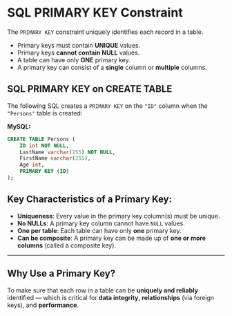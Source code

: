 # SQL PRIMARY KEY Constraint

The `PRIMARY KEY` constraint uniquely identifies each record in a table.

- Primary keys must contain **UNIQUE** values.
- Primary keys **cannot contain NULL** values.
- A table can have only **ONE** primary key.
- A primary key can consist of a **single** column or **multiple** columns.

## SQL PRIMARY KEY on CREATE TABLE

The following SQL creates a `PRIMARY KEY` on the `"ID"` column when the `"Persons"` table is created:

**MySQL:**

```sql
CREATE TABLE Persons (
    ID int NOT NULL,
    LastName varchar(255) NOT NULL,
    FirstName varchar(255),
    Age int,
    PRIMARY KEY (ID)
);
```

## Key Characteristics of a Primary Key:

- **Uniqueness**: Every value in the primary key column(s) must be unique.
- **No NULLs**: A primary key column cannot have `NULL` values.
- **One per table**: Each table can have only **one** primary key.
- **Can be composite**: A primary key can be made up of **one or more columns** (called a composite key).

---

##  Why Use a Primary Key?

To make sure that each row in a table can be **uniquely and reliably** identified — which is critical for **data integrity**, **relationships** (via foreign keys), and **performance**.
